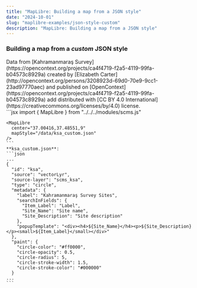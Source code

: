 ```yaml
---
title: "MapLibre: Building a map from a JSON style"
date: "2024-10-01"
slug: "maplibre-examples/json-style-custom"
description: "MapLibre: Building a map from a JSON style"
---
```



### Building a map from a _custom_ JSON style

<div className="row mt-3 mb-5 border-top border-bottom py-3">
 <div className="col-6">
    <MapLibre 
      center="37.00416,37.48551,9"
      mapStyle="/data/ksa_custom.json"
    />
    <div className="text-muted small mt-3">
      Data from [Kahramanmaraş Survey](https://opencontext.org/projects/ca4f4719-f2a5-4119-99fa-b04573c8929a) created by [Elizabeth Carter](http://opencontext.org/persons/3208923d-69d0-70e9-9cc1-23ad97770aec) and published on [OpenContext](https://opencontext.org/projects/ca4f4719-f2a5-4119-99fa-b04573c8929a) add distributed with [CC BY 4.0 International](https://creativecommons.org/licenses/by/4.0) license.
    </div>

  </div>
  <div className="col-6">
    ```jsx
    import { MapLibre } from "../../../modules/scms.js"

    <MapLibre 
      center="37.00416,37.48551,9"
      mapStyle="/data/ksa_custom.json"
    />
    ```
    **ksa_custom.json**:
    ```json
    ...
    {
      "id": "ksa",
      "source": "vectorLyr",
      "source-layer": "scms_ksa",
      "type": "circle",
      "metadata": {
        "label": "Kahramanmaraş Survey Sites",
        "searchInFields": {
          "Item_Label": "Label",
          "Site_Name": "Site name",
          "Site_Description": "Site description"
        },
        "popupTemplate": "<div><h4>${Site_Name}</h4><p>${Site_Description}</p><small>${Item_Label}</small></div>"
      },
      "paint": {
        "circle-color": "#ff0000",
        "circle-opacity": 0.5,
        "circle-radius": 5,
        "circle-stroke-width": 1.5,
        "circle-stroke-color": "#000000"
      }
    ...
    ```

  </div>
</div>
